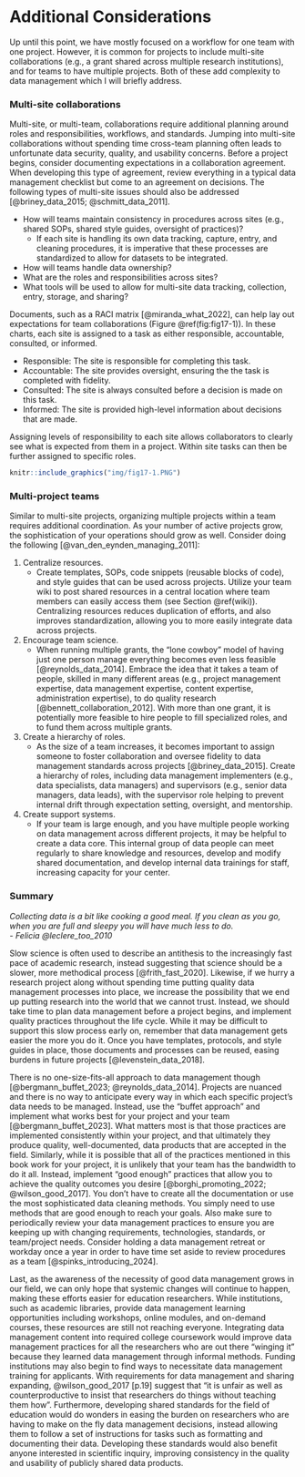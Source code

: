 # Additional Considerations

Up until this point, we have mostly focused on a workflow for one team with one project. However, it is common for projects to include multi-site collaborations (e.g., a grant shared across multiple research institutions), and for teams to have multiple projects. Both of these add complexity to data management which I will briefly address.

### Multi-site collaborations

Multi-site, or multi-team, collaborations require additional planning around roles and responsibilities, workflows, and standards. Jumping into multi-site collaborations without spending time cross-team planning often leads to unfortunate data security, quality, and usability concerns. Before a project begins, consider documenting expectations in a collaboration agreement. When developing this type of agreement, review everything in a typical data management checklist but come to an agreement on decisions. The following types of multi-site issues should also be addressed [@briney_data_2015; @schmitt_data_2011].

- How will teams maintain consistency in procedures across sites (e.g., shared SOPs, shared style guides, oversight of practices)?
  - If each site is handling its own data tracking, capture, entry, and cleaning procedures, it is imperative that these processes are standardized to allow for datasets to be integrated.
- How will teams handle data ownership?
- What are the roles and responsibilities across sites?
- What tools will be used to allow for multi-site data tracking, collection, entry, storage, and sharing?

Documents, such as a RACI matrix [@miranda_what_2022], can help lay out expectations for team collaborations (Figure \@ref(fig:fig17-1)). In these charts, each site is assigned to a task as either responsible, accountable, consulted, or informed. 

- Responsible: The site is responsible for completing this task.
- Accountable: The site provides oversight, ensuring the the task is completed with fidelity.
- Consulted: The site is always consulted before a decision is made on this task.
- Informed: The site is provided high-level information about decisions that are made.

Assigning levels of responsibility to each site allows collaborators to clearly see what is expected from them in a project. Within site tasks can then be further assigned to specific roles. 

```r

knitr::include_graphics("img/fig17-1.PNG")

```

### Multi-project teams

Similar to multi-site projects, organizing multiple projects within a team requires additional coordination. As your number of active projects grow, the sophistication of your operations should grow as well. Consider doing the following [@van_den_eynden_managing_2011]:

1. Centralize resources.
    - Create templates, SOPs, code snippets (reusable blocks of code), and style guides that can be used across projects. Utilize your team wiki to post shared resources in a central location where team members can easily access them (see Section \@ref(wiki)).  Centralizing resources reduces duplication of efforts, and also improves standardization, allowing you to more easily integrate data across projects. 
2. Encourage team science.
    - When running multiple grants, the "lone cowboy" model of having just one person manage everything becomes even less feasible [@reynolds_data_2014]. Embrace the idea that it takes a team of people, skilled in many different areas (e.g., project management expertise, data management expertise, content expertise, administration expertise), to do quality research [@bennett_collaboration_2012]. With more than one grant, it is potentially more feasible to hire people to fill specialized roles, and to fund them across multiple grants.
3. Create a hierarchy of roles.
    - As the size of a team increases, it becomes important to assign someone to foster collaboration and oversee fidelity to data management standards across projects [@briney_data_2015]. Create a hierarchy of roles, including data management implementers (e.g., data specialists, data managers) and supervisors (e.g., senior data managers, data leads), with the supervisor role helping to prevent internal drift through expectation setting, oversight, and mentorship.
4. Create support systems.
    - If your team is large enough, and you have multiple people working on data management across different projects, it may be helpful to create a data core. This internal group of data people can meet regularly to share knowledge and resources, develop and modify shared documentation, and develop internal data trainings for staff, increasing capacity for your center.

### Summary

*Collecting data is a bit like cooking a good meal. If you clean as you go, when you are full and sleepy you will have much less to do.*<br> *- Felicia @leclere_too_2010*

Slow science is often used to describe an antithesis to the increasingly fast pace of academic research, instead suggesting that science should be a slower, more methodical process [@frith_fast_2020]. Likewise, if we hurry a research project along without spending time putting quality data management processes into place, we increase the possibility that we end up putting research into the world that we cannot trust. Instead, we should take time to plan data management before a project begins, and implement quality practices throughout the life cycle. While it may be difficult to support this slow process early on, remember that data management gets easier the more you do it. Once you have templates, protocols, and style guides in place, those documents and processes can be reused, easing burdens in future projects [@levenstein_data_2018].

There is no one-size-fits-all approach to data management though [@bergmann_buffet_2023; @reynolds_data_2014]. Projects are nuanced and there is no way to anticipate every way in which each specific project's data needs to be managed. Instead, use the "buffet approach" and implement what works best for your project and your team [@bergmann_buffet_2023]. What matters most is that those practices are implemented consistently within your project, and that ultimately they produce quality, well-documented, data products that are accepted in the field. Similarly, while it is possible that all of the practices mentioned in this book work for your project, it is unlikely that your team has the bandwidth to do it all. Instead, implement "good enough" practices that allow you to achieve the quality outcomes you desire [@borghi_promoting_2022; @wilson_good_2017]. You don't have to create all the documentation or use the most sophisticated data cleaning methods. You simply need to use methods that are good enough to reach your goals. Also make sure to periodically review your data management practices to ensure you are keeping up with changing requirements, technologies, standards, or team/project needs. Consider holding a data management retreat or workday once a year in order to have time set aside to review procedures as a team [@spinks_introducing_2024].

Last, as the awareness of the necessity of good data management grows in our field, we can only hope that systemic changes will continue to happen, making these efforts easier for education researchers. While institutions, such as academic libraries, provide data management learning opportunities including workshops, online modules, and on-demand courses, these resources are still not reaching everyone. Integrating data management content into required college coursework would improve data management practices for all the researchers who are out there "winging it" because they learned data management through informal methods. Funding institutions may also begin to find ways to necessitate data management training for applicants. With requirements for data management and sharing expanding, @wilson_good_2017 [p.19] suggest that "it is unfair as well as counterproductive to insist that researchers do things without teaching them how". Furthermore, developing shared standards for the field of education would do wonders in easing the burden on researchers who are having to make on the fly data management decisions, instead allowing them to follow a set of instructions for tasks such as formatting and documenting their data. Developing these standards would also benefit anyone interested in scientific inquiry, improving consistency in the quality and usability of publicly shared data products. 
